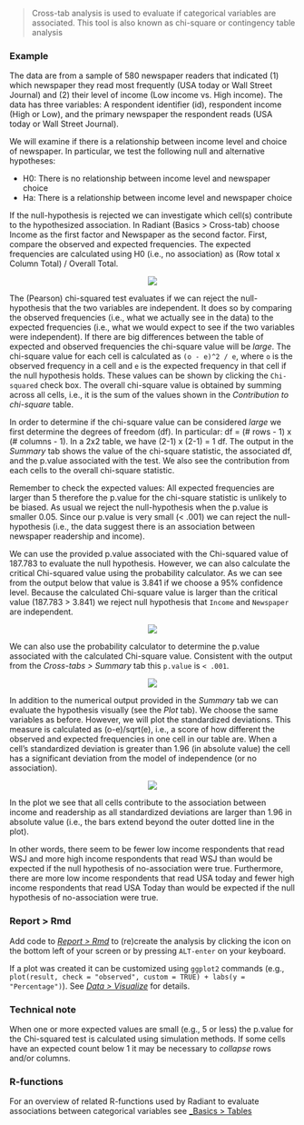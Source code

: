 > Cross-tab analysis is used to evaluate if categorical variables are associated. This tool is also known as chi-square or contingency table analysis

### Example

The data are from a sample of 580 newspaper readers that indicated (1) which newspaper they read most frequently (USA today or Wall Street Journal) and (2) their level of income (Low income vs. High income). The data has three variables: A respondent identifier (id), respondent income (High or Low), and the primary newspaper the respondent reads (USA today or Wall Street Journal).

We will examine if there is a relationship between income level and choice of newspaper. In particular, we test the following null and alternative hypotheses:

* H0: There is no relationship between income level and newspaper choice
* Ha: There is a relationship between income level and newspaper choice

If the null-hypothesis is rejected we can investigate which cell(s) contribute to the hypothesized association. In Radiant (Basics > Cross-tab) choose Income as the first factor and Newspaper as the second factor. First, compare the observed and expected frequencies. The expected frequencies are calculated using H0 (i.e., no association) as (Row total x Column Total) /  Overall Total.

<p align="center"><img src="https://radiant-rstats.github.io/docs/basics/figures_basics//cross_tabs_summary.png"></p>

The (Pearson) chi-squared test evaluates if we can reject the null-hypothesis that the two variables are independent. It does so by comparing the observed frequencies (i.e., what we actually see in the data) to the expected frequencies (i.e., what we would expect to see if the two variables were independent). If there are big differences between the table of expected and observed frequencies the chi-square value will be _large_. The chi-square value for each cell is calculated as `(o - e)^2 / e`, where `o` is the observed frequency in a cell and `e` is the expected frequency in that cell if the null hypothesis holds. These values can be shown by clicking the `Chi-squared` check box. The overall chi-square value is obtained by summing across all cells, i.e., it is the sum of the values shown in the _Contribution to chi-square_ table.

In order to determine if the chi-square value can be considered _large_ we first determine the degrees of freedom (df). In particular: df = (# rows - 1) x (# columns - 1). In a 2x2 table, we have (2-1) x (2-1) = 1 df. The output in the _Summary_ tab shows the value of the chi-square statistic, the associated df, and the p.value associated with the test. We also see the contribution from each cells to the overall chi-square statistic.

Remember to check the expected values: All expected frequencies are larger than 5 therefore the p.value for the chi-square statistic is unlikely to be biased. As usual we reject the null-hypothesis when the p.value is smaller 0.05. Since our p.value is very small (< .001) we can reject the null-hypothesis (i.e., the data suggest there is an association between newspaper readership and income).

We can use the provided p.value associated with the Chi-squared value of 187.783 to evaluate the null hypothesis. However, we can also calculate the critical Chi-squared value using the probability calculator. As we can see from the output below that value is 3.841 if we choose a 95% confidence level. Because the calculated Chi-square value is larger than the critical value (187.783 > 3.841) we reject null hypothesis that `Income` and `Newspaper` are independent.

<p align="center"><img src="https://radiant-rstats.github.io/docs/basics/figures_basics//compare_props_prob_calc.png"></p>

We can also use the probability calculator to determine the p.value associated with the calculated Chi-square value. Consistent with the output from the _Cross-tabs > Summary_ tab this `p.value` is `< .001`.

<p align="center"><img src="https://radiant-rstats.github.io/docs/basics/figures_basics//cross_tabs_chi_pvalue.png"></p>

In addition to the numerical output provided in the _Summary_ tab we can evaluate the hypothesis visually (see the _Plot_ tab). We choose the same variables as before. However, we will plot the standardized deviations. This measure is calculated as (o-e)/sqrt(e), i.e., a score of how different the observed and expected frequencies in one cell in our table are. When a cell's standardized deviation is greater than 1.96 (in absolute value) the cell has a significant deviation from the model of independence (or no association).

<p align="center"><img src="https://radiant-rstats.github.io/docs/basics/figures_basics//cross_tabs_plot.png"></p>

In the plot we see that all cells contribute to the association between income and readership as all standardized deviations are larger than 1.96 in absolute value (i.e., the bars extend beyond the outer dotted line in the plot).

In other words, there seem to be fewer low income respondents that read WSJ and more high income respondents that read WSJ than would be expected if the null hypothesis of no-association were true. Furthermore, there are more low income respondents that read USA today and fewer high income respondents that read USA Today than would be expected if the null hypothesis of no-association were true.

### Report > Rmd

Add code to <a href="https://radiant-rstats.github.io/docs/data/report.html" target="_blank">_Report > Rmd_</a> to (re)create the analysis by clicking the <i title="report results" class="fa fa-edit"></i> icon on the bottom left of your screen or by pressing `ALT-enter` on your keyboard. 

If a plot was created it can be customized using `ggplot2` commands (e.g., `plot(result, check = "observed", custom = TRUE) + labs(y = "Percentage")`). See <a href="https://radiant-rstats.github.io/docs/data/visualize.html" target="_blank">_Data > Visualize_</a> for details.

### Technical note

When one or more expected values are small (e.g., 5 or less) the p.value for the Chi-squared test is calculated using simulation methods. If some cells have an expected count below 1 it may be necessary to _collapse_ rows and/or columns.

### R-functions

For an overview of related R-functions used by Radiant to evaluate associations between categorical variables see <a href = "https://radiant-rstats.github.io/radiant.basics/reference/index.html#section-basics-tables" target="_blank">_Basics > Tables</a>
